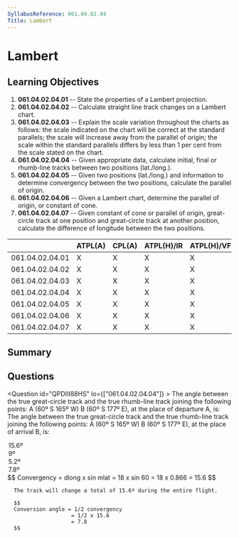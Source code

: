 ```yaml
---
SyllabusReference: 061.04.02.04
Title: Lambert
---
```


# Lambert

## Learning Objectives

1. **061.04.02.04.01** -- State the properties of a Lambert projection.
2. **061.04.02.04.02** -- Calculate straight line track changes on a Lambert
   chart.
3. **061.04.02.04.03** -- Explain the scale variation throughout the charts as
   follows: the scale indicated on the chart will be correct at the standard
   parallels; the scale will increase away from the parallel of origin; the
   scale within the standard parallels differs by less than 1 per cent from the
   scale stated on the chart.
4. **061.04.02.04.04** -- Given appropriate data, calculate initial, final or
   rhumb-line tracks between two positions (lat./long.).
5. **061.04.02.04.05** -- Given two positions (lat./long.) and information to
   determine convergency between the two positions, calculate the parallel of
   origin.
6. **061.04.02.04.06** -- Given a Lambert chart, determine the parallel of
   origin, or constant of cone.
7. **061.04.02.04.07** -- Given constant of cone or parallel of origin,
   great-circle track at one position and great-circle track at another
   position, calculate the difference of longitude between the two positions.

|                 | ATPL(A) | CPL(A) | ATPL(H)/IR | ATPL(H)/VFR | CPL(H) | IR  | CBIR(A) |
| --------------- | ------- | ------ | ---------- | ----------- | ------ | --- | ------- |
| 061.04.02.04.01 | X       | X      | X          | X           | X      |     |         |
| 061.04.02.04.02 | X       | X      | X          | X           | X      |     |         |
| 061.04.02.04.03 | X       | X      | X          | X           | X      |     |         |
| 061.04.02.04.04 | X       | X      | X          | X           | X      |     |         |
| 061.04.02.04.05 | X       | X      | X          | X           | X      |     |         |
| 061.04.02.04.06 | X       | X      | X          | X           | X      |     |         |
| 061.04.02.04.07 | X       | X      | X          | X           | X      |     |         |

## Summary

## Questions

<Question id="QPDIII88HS" lo={["061.04.02.04.04"]}  >
  <Text variant="oneCorrect">
    The angle between the true great-circle track and the true 
    rhumb-line track joining the following points: 
    A (60º S 165º W) B (60º S 177º E), 
    at the place of departure A, is:
  </Text>
  <Text variant="oneCorrect">
    The angle between the true great-circle track and the true 
    rhumb-line track joining the following points: 
    A (60º S 165º W) B (60º S 177º E), 
    at the place of arrival B, is:
  </Text>
  <Option  >15.6º</Option>
  <Option  >9º</Option>
  <Option  >5.2º</Option>
  <Option   alwaysCorrect>7.8º</Option>      
  <Explanation>
    $$
     Convergency = dlong x sin mlat
                 = 18 x sin 60
                 = 18 x 0.866
                 = 15.6
    $$

      The track will change a total of 15.6º during the entire flight.

      $$
      Conversion angle = 1/2 convergency
                        = 1/2 x 15.6
                        = 7.8
      $$

  </Explanation>
</Question>
